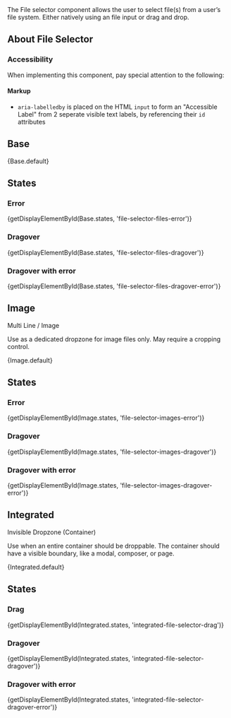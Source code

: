 
<div className="doc lead">
  The File selector component allows the user to select file(s) from a user’s file system. Either natively using an file input or drag and drop.
</div>

## About File Selector

### Accessibility

When implementing this component, pay special attention to the following:

#### Markup
- `aria-labelledby` is placed on the HTML `input` to form an "Accessible Label" from 2 seperate visible text labels, by referencing their `id` attributes

## Base
<CodeView>
  {Base.default}
</CodeView>

## States

### Error
<CodeView>
  {getDisplayElementById(Base.states, 'file-selector-files-error')}
</CodeView>

### Dragover
<CodeView>
  {getDisplayElementById(Base.states, 'file-selector-files-dragover')}
</CodeView>

### Dragover with error
<CodeView>
  {getDisplayElementById(Base.states, 'file-selector-files-dragover-error')}
</CodeView>

## Image

Multi Line / Image

Use as a dedicated dropzone for image files only. May require a cropping control.

<CodeView>
  {Image.default}
</CodeView>

## States

### Error
<CodeView>
  {getDisplayElementById(Image.states, 'file-selector-images-error')}
</CodeView>

### Dragover
<CodeView>
  {getDisplayElementById(Image.states, 'file-selector-images-dragover')}
</CodeView>

### Dragover with error
<CodeView>
  {getDisplayElementById(Image.states, 'file-selector-images-dragover-error')}
</CodeView>

## Integrated

Invisible Dropzone (Container)

Use when an entire container should be droppable. The container should have a visible boundary, like a modal, composer, or page.

<CodeView>
  {Integrated.default}
</CodeView>

## States

### Drag
<CodeView>
  {getDisplayElementById(Integrated.states, 'integrated-file-selector-drag')}
</CodeView>

### Dragover
<CodeView>
  {getDisplayElementById(Integrated.states, 'integrated-file-selector-dragover')}
</CodeView>

### Dragover with error
<CodeView>
  {getDisplayElementById(Integrated.states, 'integrated-file-selector-dragover-error')}
</CodeView>
